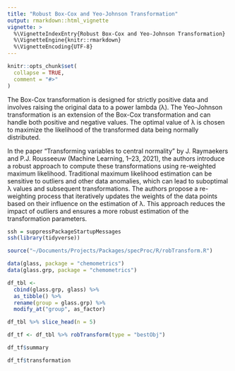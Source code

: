 ```yaml
---
title: "Robust Box-Cox and Yeo-Johnson Transformation"
output: rmarkdown::html_vignette
vignette: >
  %\VignetteIndexEntry{Robust Box-Cox and Yeo-Johnson Transformation}
  %\VignetteEngine{knitr::rmarkdown}
  %\VignetteEncoding{UTF-8}
---
```


```r
knitr::opts_chunk$set(
  collapse = TRUE,
  comment = "#>"
)
```

The Box-Cox transformation is designed for strictly positive data and involves raising the original data to a power lambda (λ). The Yeo-Johnson transformation is an extension of the Box-Cox transformation and can handle both positive and negative values. The optimal value of λ is chosen to maximize the likelihood of the transformed data being normally distributed. 

In the paper "Transforming variables to central normality" by J. Raymaekers and P.J. Rousseeuw (Machine Learning, 1–23, 2021), the authors introduce a robust approach to compute these transformations using re-weighted maximum likelihood. Traditional maximum likelihood estimation can be sensitive to outliers and other data anomalies, which can lead to suboptimal λ values and subsequent transformations. The authors propose a re-weighting process that iteratively updates the weights of the data points based on their influence on the estimation of λ. This approach reduces the impact of outliers and ensures a more robust estimation of the transformation parameters.

```r
ssh = suppressPackageStartupMessages
ssh(library(tidyverse))
```

```r
source("~/Documents/Projects/Packages/specProc/R/robTransform.R")
```

```r
data(glass, package = "chemometrics")
data(glass.grp, package = "chemometrics")
```

```r
df_tbl <-
  cbind(glass.grp, glass) %>%
  as_tibble() %>%
  rename(group = glass.grp) %>%
  modify_at("group", as_factor)
```

```r
df_tbl %>% slice_head(n = 5)
```

```r
df_tf <- df_tbl %>% robTransform(type = "bestObj")
```

```r
df_tf$summary
```

```r
df_tf$transformation
```

